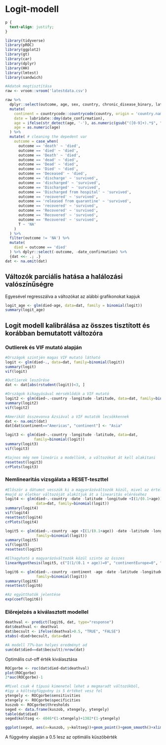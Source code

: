 # Logit-modell {#Chapter-4}

```css
p {
  text-align: justify;
}
```


```r
library(tidyverse)
library(pROC)
library(ggplot2)
library(gt)
library(car)
library(dplyr)
library(HH)
library(lmtest)
library(sandwich)
```


```r
#Adatok megtisztítása
raw <- vroom::vroom('latestdata.csv') 

raw %>% 
  dplyr::select(outcome, age, sex, country, chronic_disease_binary, latitude, longitude, date_confirmation) %>% 
  mutate(
    continent = countrycode::countrycode(country, origin = 'country.name', destination = 'continent'),
    date = lubridate::dmy(date_confirmation),
    age = ifelse(str_detect(age, '-'), as.numeric(gsub("([0-9]+).*$", "\\1", age)) + 5, age),
    age = as.numeric(age)
  ) %>% 
  mutate( # cleaning the depedent var
    outcome = case_when(
      outcome == 'death' ~ 'died',
      outcome == 'died' ~ 'died', 
      outcome == 'Death' ~ 'died',
      outcome == 'dead' ~ 'died',
      outcome == 'Dead' ~ 'died',
      outcome == 'Died' ~ 'died',
      outcome == 'Deceased' ~ 'died',
      outcome == 'discharge' ~ 'survived',
      outcome == 'discharged' ~ 'survived',
      outcome == 'Discharged' ~ 'survived',
      outcome == 'Discharged from hospital' ~ 'survived',
      outcome == 'recovered' ~ 'survived',
      outcome == 'released from quarantine' ~ 'survived',
      outcome == 'recovered' ~ 'survived',
      outcome == 'Recovered' ~ 'survived',
      outcome == 'Recovered' ~ 'survived',
      outcome == 'Recovered' ~ 'survived',
      T ~ 'NA'
    )
  ) %>% 
  filter(outcome != 'NA') %>% 
  mutate(
    died = outcome == 'died'
  ) %>% dplyr::select(-outcome, -date_confirmation) %>% 
  {dat <<- .; .}
dat <- na.omit(dat)
```

## Változók parciális hatása a halálozási valószínűségre
Egyesével regresszálva a változókat az alábbi grafikonokat kapjuk
```r
logit_age <- glm(died~age, data=dat, family = binomial(logit))
summary(logit_age)
```


## Logit modell kalibrálása az összes tisztított és korábban bemutatott változóra

### Outlierek és VIF mutató alapján
```r
#Országok szintjén magas VIF mutató látható
logit <- glm(died~., data=dat, family=binomial(logit))
summary(logit)
vif(logit)

#Outlierek leszűrése
dat <- dat[abs(rstudent(logit))<3, ]

#Országok kihagyásával mérséklődik a VIF mutató
logit2 <- glm(died~.-country -longitude -latitude, data=dat, family=binomial(logit))
summary(logit2)
vif(logit2)

#Amerikát összevonva Ázsiával a VIF mutatók lecsökkennek
dat <- na.omit(dat)
dat[dat$continent=="Americas", "continent"] <- "Asia"

logit3 <- glm(died~.-country -longitude -latitude, data=dat, 
             family=binomial(logit))
summary(logit3)
vif(logit3)

#Sajnos még nem lineáris a modellünk, a változókat át kell alakítani
resettest(logit3)
crPlots(logit3)

```

### Nemlinearitás vizsgálata a RESET-teszttel
```r
#Először a dátumot vesszük ki a magyarázóváltozók közül, mivel az értelmezése nehézkes,
#majd az életkor változóját alakítjuk át a linearitás eléréséhez
logit4 <- glm(died~.-country -date -latitude -longitude +I(1/(0.1+age)), 
              data=dat, family=binomial(logit))
summary(logit4)
vif(logit4)
resettest(logit4)
crPlots(logit4)
```

```r
logit5 <- glm(died~.-country -age +I(1/(0.1+age)) -date -latitude -longitude, data=dat, 
              family=binomial(logit))
summary(logit5)
vif(logit5)
resettest(logit5)

#Elhagyható a magyarázóváltozók közül szinte az összes
linearHypothesis(logit5, c("I(1/(0.1 + age))=0", "continentEurope=0", "continentAsia=0", "continentOceania=0"))

logit6 <- glm(died~.-country -continent -age -date -latitude -longitude, data=dat, 
              family=binomial(logit))
summary(logit6)
resettest(logit6)

#Az együtthatók jelentése
exp(coef(logit6))
```

### Előrejelzés a kiválasztott modellel
```r
deathval <- predict(logit6, dat, type="response")
dat$deathval <- deathval
dat$becsult <- ifelse(deathval>0.5, "TRUE", "FALSE")
xtabs(~died+becsult, data=dat)

#A modell 77%-ban helyes eredményt ad
sum(dat$died==dat$becsult)/nrow(dat)
```

Optimális cut-off érték kiválasztása
```r
ROCgorbe <- roc(dat$died~dat$deathval)
plot(ROCgorbe)
2*auc(ROCgorbe)-1

#Mivel csak 4 típusú kimenetel lehet a megmaradt változókból, 
#így a költségfüggvény is 5 értéket vesz fel
ytengely <- ROCgorbe$sensitivities
xtengely <- ROCgorbe$specificities
kuszob <- ROCgorbe$thresholds
seged <- data.frame(kuszob, xtengely, ytengely)
table(dat$died)
seged$koltseg <- 4046*(1-xtengely)+1302*(1-ytengely)

ggplot(seged, aes(x=kuszob, y=koltseg))+geom_point()+geom_smooth()+xlim(0,1)
```
A függvény alapján a 0.5 lesz az optimális küszöbérték

